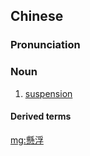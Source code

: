 {{also|悬浮}}
==Chinese==
{{zh-forms|s=悬浮}}

===Pronunciation===
{{zh-pron
|m=xuánfú
|c=jyun4 fau4
|cat=n
}}

===Noun===
{{zh-noun}}

# [[suspension]]

====Derived terms====
{{zh-der|磁懸浮}}

[[mg:懸浮]]